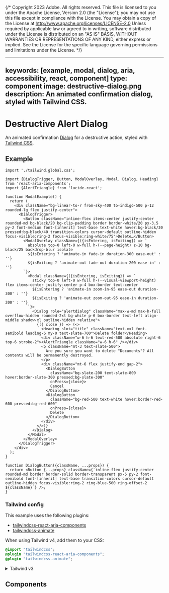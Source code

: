 {/* Copyright 2023 Adobe. All rights reserved.
This file is licensed to you under the Apache License, Version 2.0 (the "License");
you may not use this file except in compliance with the License. You may obtain a copy
of the License at http://www.apache.org/licenses/LICENSE-2.0
Unless required by applicable law or agreed to in writing, software distributed under
the License is distributed on an "AS IS" BASIS, WITHOUT WARRANTIES OR REPRESENTATIONS
OF ANY KIND, either express or implied. See the License for the specific language
governing permissions and limitations under the License. */}



---
keywords: [example, modal, dialog, aria, accessibility, react, component]
type: component
image: destructive-dialog.png
description: An animated confirmation dialog, styled with Tailwind CSS.
---

# Destructive Alert Dialog

An animated confirmation [Dialog](../Dialog.html) for a destructive action, styled with [Tailwind CSS](https://tailwindcss.com/).

## Example

```tsx import
import './tailwind.global.css';
```

```tsx example standalone
import {DialogTrigger, Button, ModalOverlay, Modal, Dialog, Heading} from 'react-aria-components';
import {AlertTriangle} from 'lucide-react';

function ModalExample() {
  return (
    <div className="bg-linear-to-r from-sky-400 to-indigo-500 p-12 rounded-lg flex justify-center">
      <DialogTrigger>
        <Button className="inline-flex items-center justify-center rounded-md bg-black/20 bg-clip-padding border border-white/20 px-3.5 py-2 font-medium font-[inherit] text-base text-white hover:bg-black/30 pressed:bg-black/40 transition-colors cursor-default outline-hidden focus-visible:ring-2 focus-visible:ring-white/75">Delete…</Button>
        <ModalOverlay className={({isEntering, isExiting}) => `
          absolute top-0 left-0 w-full h-(--page-height) z-10 bg-black/25 backdrop-blur isolate
          ${isEntering ? 'animate-in fade-in duration-300 ease-out' : ''}
          ${isExiting ? 'animate-out fade-out duration-200 ease-in' : ''}
        `}>
          <Modal className={({isEntering, isExiting}) => `
            sticky top-0 left-0 w-full h-(--visual-viewport-height) flex items-center justify-center p-4 box-border text-center
            ${isEntering ? 'animate-in zoom-in-95 ease-out duration-300' : ''}
            ${isExiting ? 'animate-out zoom-out-95 ease-in duration-200' : ''}
          `}>
            <Dialog role="alertdialog" className="max-w-md max-h-full overflow-hidden rounded-2xl bg-white p-6 box-border text-left align-middle shadow-xl outline-hidden relative">
              {({ close }) => (<>
                <Heading slot="title" className="text-xxl font-semibold leading-6 my-0 text-slate-700">Delete folder</Heading>
                <div className="w-6 h-6 text-red-500 absolute right-6 top-6 stroke-2"><AlertTriangle className="w-6 h-6" /></div>
                <p className="mt-3 text-slate-500">
                  Are you sure you want to delete "Documents"? All contents will be permanently destroyed.
                </p>
                <div className="mt-6 flex justify-end gap-2">
                  <DialogButton
                    className="bg-slate-200 text-slate-800 hover:border-slate-300 pressed:bg-slate-300"
                    onPress={close}>
                    Cancel
                  </DialogButton>
                  <DialogButton
                    className="bg-red-500 text-white hover:border-red-600 pressed:bg-red-600"
                    onPress={close}>
                    Delete
                  </DialogButton>
                </div>
              </>)}
            </Dialog>
          </Modal>
        </ModalOverlay>
      </DialogTrigger>
    </div>
  );
}

function DialogButton({className, ...props}) {
  return <Button {...props} className={`inline-flex justify-center rounded-md border border-solid border-transparent px-5 py-2 font-semibold font-[inherit] text-base transition-colors cursor-default outline-hidden focus-visible:ring-2 ring-blue-500 ring-offset-2 ${className}`} />;
}
```

### Tailwind config

This example uses the following plugins:

* [tailwindcss-react-aria-components](../styling.html#plugin)
* [tailwindcss-animate](https://github.com/jamiebuilds/tailwindcss-animate)

When using Tailwind v4, add them to your CSS:

```css render=false
@import "tailwindcss";
@plugin "tailwindcss-react-aria-components";
@plugin "tailwindcss-animate";
```

<details>

<summary style={{fontWeight: 'bold'}}><ChevronRight size="S" /> Tailwind v3</summary>

When using Tailwind v3, add the plugins to your `tailwind.config.js` instead:

```tsx
module.exports = {
  // ...
  plugins: [
    require('tailwindcss-react-aria-components'),
    require('tailwindcss-animate')
  ]
};
```

**Note**: When using Tailwind v3, install `tailwindcss-react-aria-components` version 1.x instead of 2.x.

</details>

## Components

<section className={styles.cardGroup} data-size="small">

<ExampleCard
  url="../Dialog.html"
  title="Dialog"
  description="A dialog is an overlay shown above other content in an application.">
  <Dialog />
</ExampleCard>

<ExampleCard
  url="../Button.html"
  title="Button"
  description="A button allows a user to perform an action.">
  <Button />
</ExampleCard>

</section>
